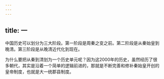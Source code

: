 ```yaml
---
---
---
```

title: 一
---



中国历史可以划分为三大阶段。第一阶段是周秦之变之前。第二阶段是从秦始皇到晚清。第三阶段是从晚清近代化到现在。

为什么要把从秦到清划为一个历史单元呢？因为这2000年的历史，虽然经历了很多朝代，其实是沿着一个简单的逻辑前进的，那就是不断完善和修补秦始皇开创的皇帝制度，也就是大一统郡县制度。